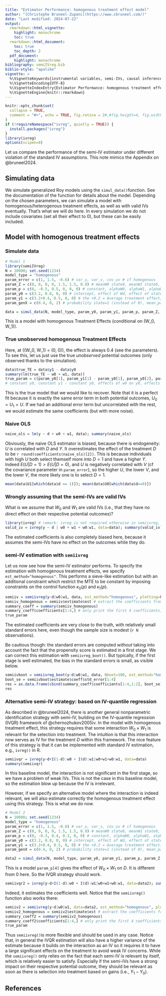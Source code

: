 ```yaml
---
title: "Estimator Performance: homogenous treatment effect model"
author: "[Christophe Bruneel-Zupanc](https://www.cbruneel.com/)"
date: "Last modified: 2024-07-22"
output:
  rmarkdown::html_vignette:
    highlight: monochrome
    toc: true
  rmarkdown::html_document:
    toc: true
    toc_depth: 2
  pdf_document:
    highlight: monochrome
bibliography: semiIVreg.bib
biblio-style: "apalike"
vignette: >
  %\VignetteKeywords{instrumental variables, semi-IVs, causal inference}
  %\VignetteEncoding{UTF-8}
  %\VignetteIndexEntry{Estimator Performance: homogenous treatment effect model}
  %\VignetteEngine{knitr::rmarkdown}
---
```


```r
knitr::opts_chunk$set(
  collapse = TRUE,
  comment = "#>", echo = TRUE, fig.retina = 2#,#fig.height=4, fig.width=5, fig.align='center'
)
if (!requireNamespace("ivreg", quietly = TRUE)) {
  install.packages("ivreg")
}
library(ivreg)
options(scipen=8)
```


Let us compare the performance of the semi-IV estimator under different violation of the standard IV assumptions. 
This note mimics the Appendix on @bruneel2024. 

## Simulating data

We simulate generalized Roy models using the `simul_data()`function. 
See the documentation of the function for details about the model. Depending on the chosen parameters, we can simulate a model with homogenous/heterogenous treatment effects, as well as with valid IVs eventually. That's what we will do here. 
In every simulation we do not include covariates (set all their effect to 0), but these can be easily included. 


## Model with homogenous treatment effects

### Simulate data

```r
# Model 1
library(semiIVreg)
N = 10000; set.seed(1234)
model_type = "homogenous"
param_error = c(1, 1.5, -0.6) # var_u, var_v, cov_uv # if homogenous
param_Z = c(0, 0, 0, 0, 1.5, 1.5, 0.9) # meanW0 state0, meanW1 state0, meanW0 state1, meanW1 state1, varW0, varW1, covW0W1
param_p = c(0, -0.5, 0.5, 0, 0, 0) # constant, alphaW0, alphaW1, alphaW0W1, effect of state, effect of parent educ
param_y0 = c(3.2, 0.8, 0, 0) # intercept, effect of Wd, effect of state, effect of parent educ;
param_y1 = c(3.2+0.4, 0.5, 0, 0) # the +0.2 = Average treatment effect; effect of W1, effect of state, effect of parent educ;
param_genX = c(0.4, 0, 2) # probability state=1 (instead of 0), mean_parenteduc, sd_parenteduc (parenteduc drawn as continuous)

data = simul_data(N, model_type, param_y0, param_y1, param_p, param_Z, param_genX, param_error)
```

This is a model with homogenous Treatment Effects (conditional on \(W_0, W_1\)). 

### True unobserved homogenous Treatment Effects

Here, at \((W_0, W_1) = (0, 0)\), the effect is always 0.4 (see the parameters). To see this, let us just use the true *unobserved* potential outcomes (only observed thanks to the simulation). 

```r
data$true_TE = data$y1 - data$y0
summary(lm(true_TE ~ w0 + w1, data))
true_param = c(param_y0[1], param_y1[1] - param_y0[1], param_y0[2], param_y1[2]); true_param
# constant y0, constant y1 - constant y0, effects of w0 on y0, effects of w1 on y1.
```

This is the true model that we would like to recover. Note that it is a perfect fit because it is exactly the same error term in both potential outcomes, $U_0 = U_1 = U$. If we had an additional error term but uncorrelated with the rest, we would estimate the same coefficients (but with more noise). 


### Naive OLS

```r
naive_ols = lm(y ~ d + w0 + w1, data); summary(naive_ols)
```

Obviously, the naive OLS estimator is biased, because there is endogeneity: $U$ is correlated with $D$ and $Y$. It overestimates the effect of the treatment $D$ to be `r round(coefficients(naive_ols)[2])`. This is because individuals with high $U$ both select themself more into $D=1$ and have a higher $Y$. Indeed $E(U | D=1) > E(U | D=0)$, and $U$ is negatively correlated with $V$ (cf the covariance parameter in `param_error`), so the higher $U$, the lower $V$, and the lower $V$, the more likely one is to select $D=1$.   

```r
mean(data$U1[which(data$d == 1)]); mean(data$U0[which(data$d==0)])
```


### Wrongly assuming that the semi-IVs are valid IVs

What is we assume that $W_0$ and $W_1$ are valid IVs (i.e., that they have no direct effect on their respective potential outcomes)? 

```r
library(ivreg) # remark: ivreg is not required otherwise in semiivreg, only in this vignette. 
valid_iv = ivreg(y ~ d | w0 + w1 + w0:w1, data=data); summary(valid_iv)
```

The estimated coefficients is also completely biased here, because it assumes the semi-IVs have no effect on the outcomes while they do. 



### semi-IV estimation with `semiivreg`

Let us now see how the semi-IV estimator performs. To specify the estimation with homogenous treatment effects, we specify `est_method="homogenous"`. This performs a sieve-like estimation but with an additional constraint which restrict the MTE to be constant by imposing constraints on the control function $\kappa_0(p)$ and $\kappa_1(p)$.  

```r
semiiv = semiivreg(y~d|w0|w1, data, est_method="homogenous", plotting=FALSE)
semiiv_homogenous = semiiv$estimate$est # extract the coefficients from the homogenous TE specification
summary_coeff = summary(semiiv_homogenous)
summary_coeff$coefficients[1:4,] # only print the first 4 coefficients, the other correspond to the control function of P
true_param
```

The estimated coefficients are very close to the truth, with relatively small standard errors here, even though the sample size is modest (`r N` observations). 

Be cautious though: the standard errors are computed *without* taking into account the fact that the propensity score is estimated in a first stage. We can correct this estimation with `semiivreg_boot()`. But typically, if the first stage is well estimated, the bias in the standard errors is small, as visible below. 
<!-- , cache=TRUE} --> 
```r
semiivboot = semiivreg_boot(y~d|w0|w1, data, Nboot=100, est_method="homogenous", plotting=FALSE) # reduce the number of bootstrap simulation for speed;  
boot_se = semiivboot$estimate$coeff$std_error[1:4]
res = as.data.frame(cbind(summary_coeff$coefficients[1:4,1:2], boot_se)); colnames(res) = c("Estimate", "wrong analytic SE", "Bootstrapped SE")
res
```





### Alternative semi-IV strategy: based on IV-quantile regression
As described in @bruneel2024, there is another general nonparametric identification strategy with semi-IV, building on the IV-quantile regression (IVQR) framework of @chernozhukov2005iv. In the model with homogenous treatment effect, this strategy requires that some interaction $W_0 \times W_1$ is relevant for the selection into treatment. The intuition is that this interaction now serves as IV for the treatment $D$ within this framework. The nice feature of this strategy is that it can be implemented with standard IV estimation, e.g., `ivreg()` in R.  

```r
semiivqr = ivreg(y~d+I(1-d):w0 + I(d):w1|w0+w1+w0:w1, data=data)
summary(semiivqr)
```

In this baseline model, the interaction is not significant in the first stage, so we have a problem of weak IVs. 
This is not the case in this baseline model, so the estimation blow up because the IV is irrelevant. 


However, if we specify an alternative model where the interaction is indeed relevant, we will also estimate correctly the homogenous treatment effect using this strategy. This is what we do now. 

```r
# Model 2
N = 10000; set.seed(1234)
model_type = "homogenous"
param_error = c(1, 1.5, -0.6) # var_u, var_v, cov_uv # if homogenous
param_Z = c(0, 0, 0, 0, 1.5, 1.5, 0.9) # meanW0 state0, meanW1 state0, meanW0 state1, meanW1 state1, varW0, varW1, covW0W1
param_p = c(0, -0.3, 0.4, 0.3, 0, 0) # constant, alphaW0, alphaW1, alphaW0W1, effect of state, effect of parent educ
param_y0 = c(3.2, 0.8, 0, 0) # intercept, effect of Wd, effect of state, effect of parent educ;
param_y1 = c(3.2+0.4, 0.5, 0, 0) # the +0.2 = Average treatment effect; effect of W1, effect of state, effect of parent educ;
param_genX = c(0.4, 0, 2) # probability state=1 (instead of 0), mean_parenteduc, sd_parenteduc (parenteduc drawn as continuous)

data2 = simul_data(N, model_type, param_y0, param_y1, param_p, param_Z, param_genX, param_error)
```

This is a model `param_p[4]` gives the effect of $W_0\times W_1$ on $D$. It is different from 0 here. So the IVQR strategy should work. 

```r
semiivqr2 = ivreg(y~d+I(1-d):w0 + I(d):w1|w0+w1+w0:w1, data=data2); summary(semiivqr2)
```

Indeed, it estimates the coefficients well. 
Notice that the `semiivreg()` function also works there: 

```r
semiiv2 = semiivreg(y~d|w0|w1, data=data2, est_method="homogenous", plotting=FALSE)
semiiv2_homogenous = semiiv2$estimate$est # extract the coefficients from the homogenous TE specification
summary_coeff2 = summary(semiiv2_homogenous)
summary_coeff2$coefficients[1:4,] # only print the first 4 coefficients, the other correspond to the control function of P
true_param
```

Thus `semiivreg()`is more flexible and should be used in any case. Notice that, in general the IVQR estimation will also have a higher variance of the estimate because it builds on the interaction as an IV so it requires it to have a large significant effects on the treatment to avoid weak IV concerns. 
While the `semiivreg()` only relies on the fact that each semi-IV is relevant by itself, which is relatively easier to satisfy. Especially if the semi-IVs have a strong impact on their respective potential outcome, they should be relevant as soon as there is selection into treatment based on gains (i.e., $Y_1 - Y_0$). 



## References


